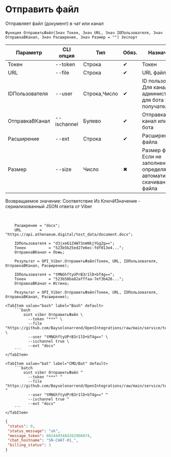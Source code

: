 ﻿---
sidebar_position: 3
description: Отправить файл и другие функции для работы с Viber в Открытом пакете интеграций - бесплатной open-source библиотеке интеграций для 1С:Предприятие 8, OneScript и CLI
keywords: [1C, 1С, 1С:Предприятие, 1С:Предприятие 8.3, API, Интеграция, Сервисы, Обмен, OneScript, CLI, Viber]
---


# Отправить файл
 Отправляет файл (документ) в чат или канал



`Функция ОтправитьФайл(Знач Токен, Знач URL, Знач IDПользователя, Знач ОтправкаВКанал, Знач Расширение, Знач Размер = "") Экспорт`

  | Параметр | CLI опция | Тип | Обяз. | Назначение |
  |-|-|-|-|-|
  | Токен | --token | Строка | &#x2714; | Токен |
  | URL | --file | Строка | &#x2714; | URL файла |
  | IDПользователя | --user | Строка,Число | &#x2714; | ID пользователя. Для канала > администратора, для бота > получателя |
  | ОтправкаВКанал | --ischannel | Булево | &#x2714; | Отправка в канал или в чат бота |
  | Расширение | --ext | Строка | &#x2714; | Расширение файла |
  | Размер | --size | Число | &#x2716; | Размер файла. Если не заполнен > определяется автоматически скачиванием файла |

  
  Возвращаемое значение:   Соответствие Из КлючИЗначение - сериализованный JSON ответа от Viber

<br/>




```bsl title="Пример использования для 1С:Предприятие/OneScript"
    Расширение = "docx";
    URL        = "https://api.athenaeum.digital/test_data/document.docx";

    IDПользователя = "d3jxe61Z4W73nmNkjYGgZg==";
    Токен          = "523b5b25ed27e6ec-fdf013e4...";
    ОтправкаВКанал = Ложь;

    Результат = OPI_Viber.ОтправитьФайл(Токен, URL, IDПользователя, ОтправкаВКанал, Расширение);

    IDПользователя = "tMNGhftyUPrB3r1lD+bT4g==";
    Токен          = "523b58ba82afffaa-7ef3b426...";
    ОтправкаВКанал = Истина;

    Результат = OPI_Viber.ОтправитьФайл(Токен, URL, IDПользователя, ОтправкаВКанал, Расширение);
```
    

 <Tabs>
  
    <TabItem value="bash" label="Bash" default>
        ```bash
            oint viber ОтправитьФайл \
              --token "***" \
              --file "https://github.com/Bayselonarrend/OpenIntegrations/raw/main/service/test_data/document.docx" \
              --user "tMNGhftyUPrB3r1lD+bT4g==" \
              --ischannel true \
              --ext "docx"
        ```
    </TabItem>
  
    <TabItem value="bat" label="CMD/Bat" default>
        ```batch
            oint viber ОтправитьФайл ^
              --token "***" ^
              --file "https://github.com/Bayselonarrend/OpenIntegrations/raw/main/service/test_data/document.docx" ^
              --user "tMNGhftyUPrB3r1lD+bT4g==" ^
              --ischannel true ^
              --ext "docx"
        ```
    </TabItem>
</Tabs>


```json title="Результат"
{
 "status": 0,
 "status_message": "ok",
 "message_token": 6024493484262966074,
 "chat_hostname": "SN-CHAT-01_",
 "billing_status": 3
}
```
